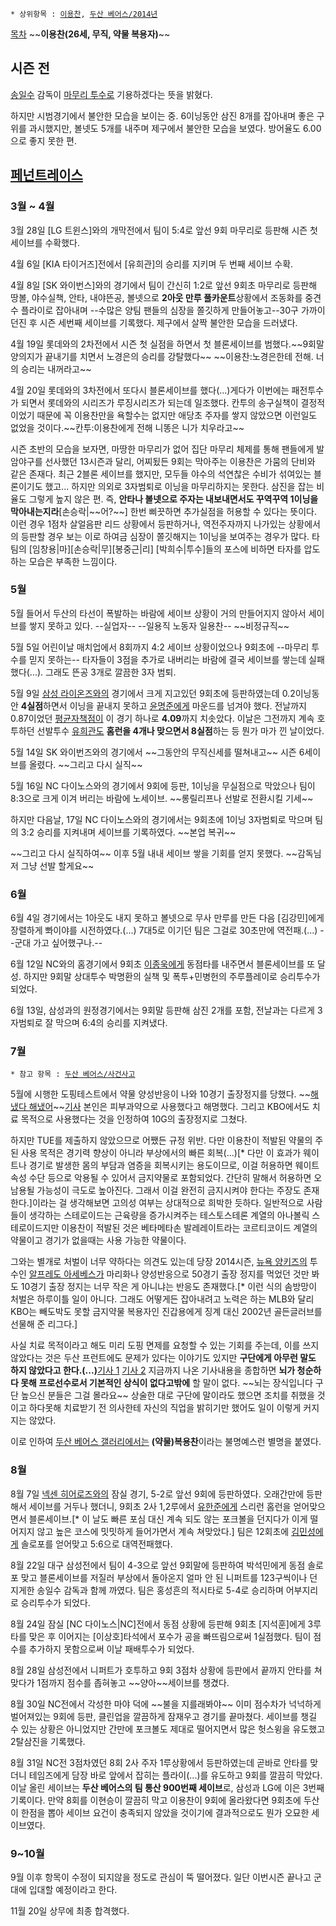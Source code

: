 * 상위항목 : [[이용찬]], [[두산 베어스/2014년]]

[[목차]]
~~'''이용찬(26세, 무직, 약물 복용자)'''~~

== 시즌 전 ==
[[송일수]] 감독이 [[마무리 투수]]로 기용하겠다는 뜻을 밝혔다.

하지만 시범경기에서 불안한 모습을 보이는 중. 6이닝동안 삼진 8개를 잡아내며 좋은 구위를 과시했지만, 볼넷도 5개를 내주며 제구에서 불안한 모습을 보였다. 방어율도 6.00으로 좋지 못한 편.

== [[페넌트레이스]] ==
=== 3월 ~ 4월 ===
3월 28일 [LG 트윈스]와의 개막전에서 팀이 5:4로 앞선 9회 마무리로 등판해 시즌 첫 세이브를 수확했다.

4월 6일 [KIA 타이거즈]전에서 [유희관]의 승리를 지키며 두 번째 세이브 수확.

4월 8일 [SK 와이번스]와의 경기에서 팀이 간신히 1:2로 앞선 9회초 마무리로 등판해 땅볼, 야수실책, 안타, 내야뜬공, 볼넷으로 '''2아웃 만루 풀카운트'''상황에서 조동화를 중견수 플라이로 잡아내며 --수많은 양팀 팬들의 심장을 쫄깃하게 만들어놓고--30구 가까이 던진 후 시즌 세번째 세이브를 기록했다. 제구에서 살짝 불안한 모습을 드러냈다.

4월 19일 롯데와의 2차전에서 시즌 첫 실점을 하면서 첫 블론세이브를 범했다.~~9회말 양의지가 끝내기를 치면서 노경은의 승리를 강탈했다~~ ~~이용찬:노경은한테 전해. 너의 승리는 내꺼라고~~

4월 20일 롯데와의 3차전에서 또다시 블론세이브를 했다(...)게다가 이번에는 패전투수가 되면서 롯데와의 시리즈가 루징시리즈가 되는데 일조했다. 칸투의 송구실책이 결정적이었기 때문에 꼭 이용찬만을 욕할수는 없지만 애당초 주자를 쌓지 않았으면 이런일도 없었을 것이다.~~칸투:이용찬에게 전해 니똥은 니가 치우라고~~

시즌 초반의 모습을 보자면, 마땅한 마무리가 없어 집단 마무리 체제를 통해 팬들에게 발암야구를 선사했던 13시즌과 달리, 어찌됬든 9회는 막아주는 이용찬은 가뭄의 단비와 같은 존재다. 최근 2블론 세이브를 했지만, 모두들 야수의 석연찮은 수비가 섞여있는 블론이기도 했고... 하지만 의외로 3자범퇴로 이닝을 마무리하지는 못한다. 삼진을 잡는 비율도 그렇게 높지 않은 편. 즉, '''안타나 볼넷으로 주자는 내보내면서도 꾸역꾸역 1이닝을 막아내는지라'''[손승락|~~어?~~] 한번 삐끗하면 추가실점을 허용할 수 있다는 뜻이다.  이런 경우 1점차 살얼음판 리드 상황에서 등판하거나, 역전주자까지 나가있는 상황에서의 등판할 경우 보는 이로 하여금 심장이 쫄깃해지는 1이닝을 보여주는 경우가 많다. 타팀의 [임창용|마][손승락|무][봉중근|리] [박희수|투수]들의 포스에 비하면 타자를 압도하는 모습은 부족한 느낌이다.

=== 5월 ===
5월 들어서 두산의 타선이 폭발하는 바람에 세이브 상황이 거의 만들어지지 않아서 세이브를 쌓지 못하고 있다.
--실업자-- --일용직 노동자 일용찬-- ~~비정규직~~

5월 5일 어린이날 매치업에서 8회까지 4:2 세이브 상황이었으나 9회초에 --마무리 투수를 믿지 못하는-- 타자들이 3점을 추가로 내버리는 바람에 결국 세이브를 쌓는데 실패했다(...). 그래도 뜬공 3개로 깔끔한 3자 범퇴.

5월 9일 [[삼성 라이온즈]]와의 경기에서 크게 지고있던 9회초에 등판하였는데 0.2이닝동안 '''4실점'''하면서 이닝을 끝내지 못하고 [[윤명준]]에게 마운드를 넘겨야 했다. 전날까지 0.87이었던 [[평균자책점]]이 이 경기 하나로 '''4.09'''까지 치솟았다. 이날은 그전까지 계속 호투하던 선발투수 [[유희관]]도 '''홈런을 4개나 맞으면서 8실점'''하는 등 뭔가 마가 낀 날이었다.

5월 14일 SK 와이번즈와의 경기에서 ~~그동안의 무직신세를 떨쳐내고~~ 시즌 6세이브를 올렸다. ~~그리고 다시 실직~~

5월 16일 NC 다이노스와의 경기에서 9회에 등판, 1이닝을 무실점으로 막았으나 팀이 8:3으로 크게 이겨 버리는 바람에 노세이브. ~~롱릴리프나 선발로 전환시킬 기세~~

하지만 다음날, 17일 NC 다이노스와의 경기에서는 9회초에 1이닝 3자범퇴로 막으며 팀의 3:2 승리를 지켜내며 세이브를 기록하였다. ~~본업 복귀~~

~~그리고 다시 실직하여~~ 이후 5월 내내 세이브 쌓을 기회를 얻지 못했다. ~~감독님 저 그냥 선발 할게요~~

=== 6월 ===
6월 4일 경기에서는 1아웃도 내지 못하고 볼넷으로 무사 만루를 만든 다음 [김강민]에게 장렬하게 뽜이야를 시전하였다.(...) 7대5로 이기던 팀은 그걸로 30초만에 역전패.(...) --군대 가고 싶어했구나.--

6월 12일 NC와의 홈경기에서 9회초 [[이종욱]]에게 동점타를 내주면서 블론세이브를 또 달성. 하지만 9회말 상대투수 박명환의 실책 및 폭투+민병헌의 주루플레이로 승리투수가 되었다.

6월 13일, 삼성과의 원정경기에서는 9회말 등판해 삼진 2개를 포함, 전날과는 다르게 3자범퇴로 잘 막으며 6:4의 승리를 지켜냈다.

=== 7월 ===
 * 참고 항목 : [[두산 베어스/사건사고]]

5월에 시행한 도핑테스트에서 약물 양성반응이 나와 10경기 출장정지를 당했다. ~~[[해냈다 해냈어]]~~[http://news.naver.com/main/read.nhn?mode=LSD&mid=sec&sid1=107&oid=117&aid=0002481336 기사] 본인은 피부과약으로 사용했다고 해명했다. 그리고 KBO에서도 치료 목적으로 사용했다는 것을 인정하여 10G의 출장정지로 그쳤다.

하지만 TUE를 제출하지 않았으므로 어쨌든 규정 위반. 다만 이용찬이 적발된 약물의 주된 사용 목적은 경기력 향상이 아니라 부상에서의 빠른 회복(...)[* 다만 이 효과가 웨이트나 경기로 발생한 몸의 부담과 염증을 회복시키는 용도이므로, 이걸 허용하면 웨이트 속성 수단 등으로 악용될 수 있어서 금지약물로 포함되었다. 간단히 말해서 허용하면 오남용될 가능성이 극도로 높아진다. 그래서 이걸 완전히 금지시켜야 한다는 주장도 존재한다.]이라는 걸 생각해보면 고의성 여부는 상대적으로 희박한 듯하다. 일반적으로 사람들이 생각하는 스테로이드는 근육량을 증가시켜주는 테스토스테론 계열의 아나볼릭 스테로이드지만 이용찬이 적발된 것은 베타메타손 발레레이트라는 코르티코이드 계열의 약물이고 경기가 없을때는 사용 가능한 약물이다.

그와는 별개로 처벌이 너무 약하다는 의견도 있는데 당장 2014시즌, [[뉴욕 양키즈]]의 투수인 [[알프레도 아세베스]]가 마리화나 양성반응으로 50경기 출장 정지를 먹었던 것만 봐도 10경기 출장 정지는 너무 작은 게 아니냐는 반응도 존재했다.[* 이런 식의 솜방망이 처벌은 하루이틀 일이 아니다. 그래도 어떻게든 잡아내려고 노력은 하는 MLB와 달리 KBO는 빼도박도 못할 금지약물 복용자인 진갑용에게 징계 대신 2002년 골든글러브를 선물해 준 리그다.]

사실 치료 목적이라고 해도 미리 도핑 면제를 요청할 수 있는 기회를 주는데, 이를 쓰지 않았다는 것은 두산 프런트에도 문제가 있다는 이야기도 있지만 '''구단에게 아무런 말도 하지 않았다고 한다.(...)'''[http://m.mydaily.co.kr/new/read.php?newsid=201407041721272226 기사 1] [http://sports.news.naver.com/sports/index.nhn?category=baseball&ctg=news&mod=read&office_id=003&article_id=0005943323 기사 2] 지금까지 나온 기사내용을 종합하면 '''뇌가 청순하다 못해 프로선수로서 기본적인 상식이 없다고밖에''' 할 말이 없다. ~~뇌는 장식입니다 구단 높으신 분들은 그걸 몰라요~~ 상술한 대로 구단에 말이라도 했으면 조치를 취했을 것이고 하다못해 치료받기 전 의사한테 자신의 직업을 밝히기만 했어도 일이 이렇게 커지지는 않았다.

이로 인하여 [[두산 베어스 갤러리]]에서는 '''(약물)복용찬'''이라는 불명예스런 별명을 붙였다.

=== 8월 ===
8월 7일 [[넥센 히어로즈]]와의 잠실 경기, 5-2로 앞선 9회에 등판하였다. 오래간만에 등판해서 세이브를 거두나 했더니, 9회초 2사 1,2루에서 [[유한준]]에게 스리런 홈런을 얻어맞으면서 블론세이브.[* 이 날도 빠른 포심 대신 계속 되도 않는 포크볼을 던지다가 이게 떨어지지 않고 높은 코스에 밋밋하게 들어가면서 계속 쳐맞았다.] 팀은 12회초에 [[김민성]]에게 솔로포를 얻어맞고 5:6으로 대역전패했다.

8월 22일 대구 삼성전에서 팀이 4-3으로 앞선 9회말에 등판하여 박석민에게 동점 솔로포 맞고 블론세이브를 저질러 부상에서 돌아온지 얼마 안 된 니퍼트를 123구씩이나 던지게한 송일수 감독과 함께 까였다. 팀은 홍성흔의 적시타로 5-4로 승리하며 어부지리로 승리투수가 되었다.

8월 24일 잠실 [NC 다이노스|NC]전에서 동점 상황에 등판해 9회초 [지석훈]에게 3루타를 맞은 후 이어지는 [이상호]타석에서 포수가 공을 빠뜨림으로써 1실점했다. 팀이 점수를 추가하지 못함으로써 이날 패배투수가 되었다.

8월 28일 삼성전에서 니퍼트가 호투하고 9회 3점차 상황에 등판에서 끝까지 안타를 쳐맞다가 1점까지 점수를 좁혀놓고 ~~양아~~세이브를 챙겼다.

8월 30일 NC전에서 각성한 마야 덕에 ~~불을 지를래봐야~~ 이미 점수차가 넉넉하게 벌어져있는 9회에 등판, 클린업을 깔끔하게 잠재우고 경기를 끝마쳤다. 세이브를 챙길 수 있는 상황은 아니었지만 간만에 포크볼도 제대로 떨어지면서 많은 헛스윙을 유도했고 2탈삼진을 기록했다.

8월 31일 NC전 3점차였던 8회 2사 주자 1루상황에서 등판하였는데 곧바로 안타를 맞더니 테임즈에게 담장 바로 앞에서 잡히는 플라이(...)를 유도하고 9회를 깔끔히 막았다. 이날 올린 세이브는 '''두산 베어스의 팀 통산 900번째 세이브'''로, 삼성과 LG에 이은 3번째 기록이다. 만약 8회를 이현승이 깔끔히 막고 이용찬이 9회에 올라왔다면 9회초에 두산이 한점을 뽑아 세이브 요건이 충족되지 않았을 것이기에 결과적으로도 뭔가 오묘한 세이브였다.

=== 9~10월 ===
9월 이후 항목이 수정이 되지않을 정도로 관심이 뚝 떨어졌다. 일단 이번시즌 끝나고 군대에 입대할 예정이라고 한다.

11월 20일 상무에 최종 합격했다.
